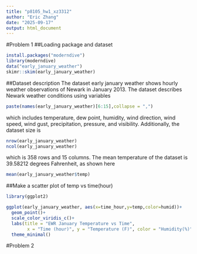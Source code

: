 ```yaml
---
title: "p8105_hw1_xz3312"
author: "Eric Zhang"
date: "2025-09-17"
output: html_document
---
```

#Problem 1
##Loading package and dataset
```r
install.packages("moderndive")
library(moderndive)
data("early_january_weather")
skimr::skim(early_january_weather)
```

##Dataset description
The dataset early january weather shows hourly weather observations of Newark in January 2013. The dataset describes Newark weather conditions using variables
```r
paste(names(early_january_weather)[6:15],collapse = ",")
```
which includes temperature, dew point, humidity, wind direction, wind speed, wind gust, precipitation, pressure, and visibility. Additionally, the dataset size is
```r
nrow(early_january_weather)
ncol(early_january_weather)
```
which is 358 rows and 15 columns. The mean temperature of the dataset is 39.58212 degrees Fahrenheit, as shown here
```r
mean(early_january_weather$temp)
```


##Make a scatter plot of temp vs time(hour)
```r
library(ggplot2)

ggplot(early_january_weather, aes(x=time_hour,y=temp,color=humid))+
  geom_point()+
  scale_color_viridis_c()+
  labs(title = "EWR January Temperature vs Time",
        x = "Time (hour)", y = "Temperature (F)", color = "Humidity(%)")+
  theme_minimal()
```

#Problem 2





